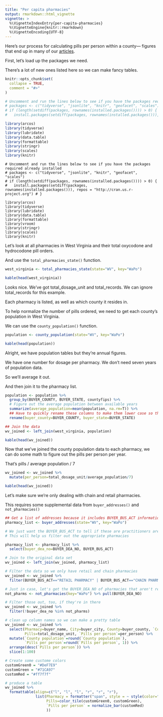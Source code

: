 ```yaml
---
title: "Per capita pharmacies"
output: rmarkdown::html_vignette
vignette: >
  %\VignetteIndexEntry{per-capita-pharmacies}
  %\VignetteEngine{knitr::rmarkdown}
  %\VignetteEncoding{UTF-8}
---
```


Here's our process for calculating pills per person within a county— figures that end up in many of our [articles](https://www.washingtonpost.com/investigations/the-opioid-crisis-15-percent-of-the-pharmacies-handled-nearly-half-of-the-pills/2019/08/12/b24bd4ee-b3c7-11e9-8f6c-7828e68cb15f_story.html).

First, let's load up the packages we need.

There's a lot of new ones listed here so we can make fancy tables.

```r
knitr::opts_chunk$set(
  collapse = TRUE,
  comment = "#>"
)

# Uncomment and run the lines below to see if you have the packages required already installed
# packages <- c("tidyverse", "jsonlite", "knitr", "geofacet", "scales")
# if (length(setdiff(packages, rownames(installed.packages()))) > 0) {
#   install.packages(setdiff(packages, rownames(installed.packages())), repos = "http://cran.us.r-project.org") # }

library(arcos)
library(tidyverse)
library(lubridate)
library(data.table)
library(formattable)
library(stringr)
library(scales)
library(knitr)
```

```
# Uncomment and run the lines below to see if you have the packages required already installed
# packages <- c("tidyverse", "jsonlite", "knitr", "geofacet", "scales")
# if (length(setdiff(packages, rownames(installed.packages()))) > 0) {
#   install.packages(setdiff(packages, rownames(installed.packages())), repos = "http://cran.us.r-project.org") # }

library(arcos)
library(tidyverse)
library(lubridate)
library(data.table)
library(formattable)
library(vroom)
library(stringr)
library(scales)
library(knitr)
```

Let's look at all pharmacies in West Virginia and their total oxycodone and hydrocodone pill orders.

And use the `total_pharmacies_state()` function.

```r
west_virginia <- total_pharmacies_state(state="WV", key="WaPo")

kable(head(west_virginia))
```

Looks nice. We've got total_dosage_unit and total_records. We can ignore total_records for this example.

Each pharmacy is listed, as well as which county it resides in.

To help normalize the number of pills ordered, we need to get each county's population in West Virginia.

We can use the `county_population()` function.

```r
population <- county_population(state="WV", key="WaPo")

kable(head(population))
```


Alright, we have population tables but they're annual figures.

We have one number for dosage per pharmacy. We don't need seven years of population data.

So we'll average it out.

And then join it to the pharmacy list.

```r
population <- population %>% 
  group_by(BUYER_COUNTY, BUYER_STATE, countyfips) %>% 
  # Figure out the average population between available years
  summarize(average_population=mean(population, na.rm=T)) %>% 
  ## Have to quickly rename these columns to make them lower case so they'll join easily to the other data frame
  rename(buyer_county=BUYER_COUNTY, buyer_state=BUYER_STATE)

## Join the data
wv_joined <- left_join(west_virginia, population)

kable(head(wv_joined))
```

Now that we've joined the county population data to each pharmacy, we can do some math to figure out the pills per person per year.

That's pills / average population / 7

```r
wv_joined <- wv_joined %>% 
  mutate(per_person=total_dosage_unit/average_population/7)

kable(head(wv_joined))
```

Let's make sure we're only dealing with chain and retail pharmacies.

This requires some supplemental data from `buyer_addresses()` and `not_pharmacies()`

```r

## Get a list of addresses because it includes BUYER_BUS_ACT information
pharmacy_list <- buyer_addresses(state="WV", key="WaPo")

# We just want the BUYER_BUS_ACT to tell if these are practitioners are retail pharmacies
# This will help us filter out the appropriate pharmacies

pharmacy_list <- pharmacy_list %>% 
  select(buyer_dea_no=BUYER_DEA_NO, BUYER_BUS_ACT)

# Join to the original data set
wv_joined <- left_join(wv_joined, pharmacy_list)

# Filter the data so we only have retail and chain pharmacies
wv_joined <- wv_joined %>% 
  filter(BUYER_BUS_ACT=="RETAIL PHARMACY" | BUYER_BUS_ACT=="CHAIN PHARMACY")

# Just in case, let's get the BUYER_DEA_NO of pharmacies that aren't really pharmacies
not_pharms <- not_pharmacies(key="WaPo") %>% pull(BUYER_DEA_NO)

# Filter those out, too, if they're in there
wv_joined <- wv_joined %>% 
  filter(!buyer_dea_no %in% not_pharms)

# clean up column names so we can make a pretty table
wv_joined <- wv_joined %>% 
  select(Pharmacy=buyer_name, City=buyer_city, County=buyer_county, `County population`=average_population,
         Pills=total_dosage_unit, `Pills per person`=per_person) %>% 
  mutate(`County population`=round(`County population`),
         `Pills per person`=round(`Pills per person`, 1)) %>% 
  arrange(desc(`Pills per person`)) %>% 
  slice(1:100)

# Create some custome colors
customGreen0 = "#DeF7E9"
customGreen = "#71CA97"
customRed = "#ff7f7f"

# produce a table
wv_joined %>% 
  formattable(align=c("l", "l", "l", "r", "r", "r"),
              list(Pharmacy = formatter("span", style = ~ style(color="grey", font.weight = "bold")),
                   Pills=color_tile(customGreen0, customGreen),
                   `Pills per person` = normalize_bar(customRed)
                   ))
```



